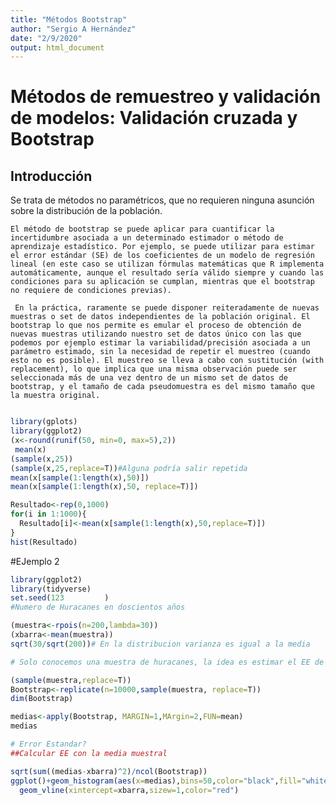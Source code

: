 ```yaml
---
title: "Métodos Bootstrap"
author: "Sergio A Hernández"
date: "2/9/2020"
output: html_document
---
```


# Métodos de remuestreo y validación de modelos: Validación cruzada y Bootstrap

## Introducción 

Se trata de métodos no paramétricos, que no requieren ninguna asunción sobre la distribución de la población.

    El método de bootstrap se puede aplicar para cuantificar la incertidumbre asociada a un determinado estimador o método de aprendizaje estadístico. Por ejemplo, se puede utilizar para estimar el error estándar (SE) de los coeficientes de un modelo de regresión lineal (en este caso se utilizan fórmulas matemáticas que R implementa automáticamente, aunque el resultado sería válido siempre y cuando las condiciones para su aplicación se cumplan, mientras que el bootstrap no requiere de condiciones previas).

     En la práctica, raramente se puede disponer reiteradamente de nuevas muestras o set de datos independientes de la población original. El bootstrap lo que nos permite es emular el proceso de obtención de nuevas muestras utilizando nuestro set de datos único con las que podemos por ejemplo estimar la variabilidad/precisión asociada a un parámetro estimado, sin la necesidad de repetir el muestreo (cuando esto no es posible). El muestreo se lleva a cabo con sustitución (with replacement), lo que implica que una misma observación puede ser seleccionada más de una vez dentro de un mismo set de datos de bootstrap, y el tamaño de cada pseudomuestra es del mismo tamaño que la muestra original.
     
```r
library(gplots)
library(ggplot2)
(x<-round(runif(50, min=0, max=5),2))
 mean(x)
(sample(x,25))
(sample(x,25,replace=T))#Alguna podría salir repetida 
mean(x[sample(1:length(x),50)])
mean(x[sample(1:length(x),50, replace=T)])

Resultado<-rep(0,1000)
for(i in 1:1000){
  Resultado[i]<-mean(x[sample(1:length(x),50,replace=T)])
}
hist(Resultado)
```
#EJemplo 2
```r
library(ggplot2)
library(tidyverse)
set.seed(123         )
#Numero de Huracanes en doscientos años

(muestra<-rpois(n=200,lambda=30))
(xbarra<-mean(muestra))
sqrt(30/sqrt(200))# En la distribucion varianza es igual a la media

# Solo conocemos una muestra de huracanes, la idea es estimar el EE de la media muestral

(sample(muestra,replace=T))
Bootstrap<-replicate(n=10000,sample(muestra, replace=T))
dim(Bootstrap)

medias<-apply(Bootstrap, MARGIN=1,MArgin=2,FUN=mean)
medias

# Error Estandar?
##Calcular EE con la media muestral

sqrt(sum((medias-xbarra)^2)/ncol(Bootstrap))
ggplot()+geom_histogram(aes(x=medias),bins=50,color="black",fill="white")+
  geom_vline(xintercept=xbarra,sizew=1,color="red")
```



     
